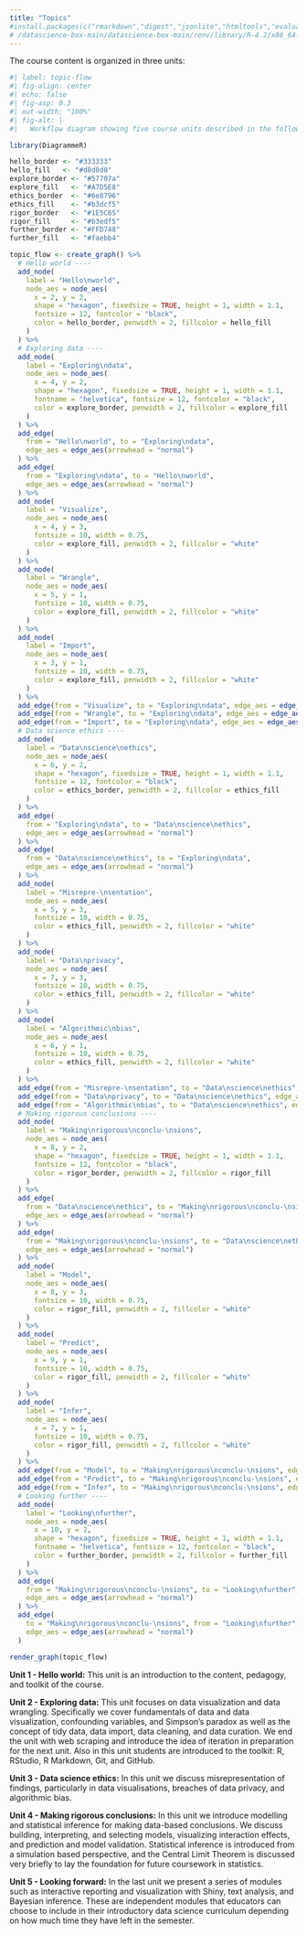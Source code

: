 ```yaml
---
title: "Topics"
#install.packages(c("rmarkdown","digest","jsonlite","htmltools","evaluate","RColorBrewer","visNetwork","fastmap","knitr","xfun","htmlwidgets","yaml","DiagrammeR","magrittr","stringr","stringi","lifecycle","vctrs","dplyr","R6","generics","pillar","cli","fansi","utf8","tibble","pkgconfig","tidyselect","purrr","withr","tidyr","rstudioapi","ellipsis"),
# /datascience-box-main/datascience-box-main/renv/library/R-4.2/x86_64-w64-mingw32")
---
```


The course content is organized in three units:

```r
#| label: topic-flow
#| fig-align: center
#| echo: false
#| fig-asp: 0.3
#| out-width: "100%"
#| fig-alt: |
#|   Workflow diagram showing five course units described in the following text.

library(DiagrammeR)

hello_border <- "#333333"
hello_fill   <- "#d8d8d8"
explore_border <- "#57707a"
explore_fill   <- "#A7D5E8"
ethics_border  <- "#6e8796"
ethics_fill    <- "#b3dcf5"
rigor_border   <- "#1E5C65"
rigor_fill     <- "#b3edf5"
further_border <- "#FFD748"
further_fill   <- "#faebb4"

topic_flow <- create_graph() %>%
  # Hello world ----
  add_node(
    label = "Hello\nworld",
    node_aes = node_aes(
      x = 2, y = 2,
      shape = "hexagon", fixedsize = TRUE, height = 1, width = 1.1,
      fontsize = 12, fontcolor = "black",
      color = hello_border, penwidth = 2, fillcolor = hello_fill
    )
  ) %>%
  # Exploring data ----
  add_node(
    label = "Exploring\ndata",
    node_aes = node_aes(
      x = 4, y = 2,
      shape = "hexagon", fixedsize = TRUE, height = 1, width = 1.1,
      fontname = "helvetica", fontsize = 12, fontcolor = "black",
      color = explore_border, penwidth = 2, fillcolor = explore_fill
    )
  ) %>%
  add_edge(
    from = "Hello\nworld", to = "Exploring\ndata",
    edge_aes = edge_aes(arrowhead = "normal")
  ) %>%
  add_edge(
    from = "Exploring\ndata", to = "Hello\nworld",
    edge_aes = edge_aes(arrowhead = "normal")
  ) %>%
  add_node(
    label = "Visualize",
    node_aes = node_aes(
      x = 4, y = 3,
      fontsize = 10, width = 0.75,
      color = explore_fill, penwidth = 2, fillcolor = "white"
    )
  ) %>%
  add_node(
    label = "Wrangle",
    node_aes = node_aes(
      x = 5, y = 1,
      fontsize = 10, width = 0.75,
      color = explore_fill, penwidth = 2, fillcolor = "white"
    )
  ) %>%
  add_node(
    label = "Import",
    node_aes = node_aes(
      x = 3, y = 1,
      fontsize = 10, width = 0.75,
      color = explore_fill, penwidth = 2, fillcolor = "white"
    )
  ) %>%
  add_edge(from = "Visualize", to = "Exploring\ndata", edge_aes = edge_aes(arrowhead = "none")) %>%
  add_edge(from = "Wrangle", to = "Exploring\ndata", edge_aes = edge_aes(arrowhead = "none")) %>%
  add_edge(from = "Import", to = "Exploring\ndata", edge_aes = edge_aes(arrowhead = "none")) %>%
  # Data science ethics ----
  add_node(
    label = "Data\nscience\nethics",
    node_aes = node_aes(
      x = 6, y = 2,
      shape = "hexagon", fixedsize = TRUE, height = 1, width = 1.1,
      fontsize = 12, fontcolor = "black",
      color = ethics_border, penwidth = 2, fillcolor = ethics_fill
    )
  ) %>%
  add_edge(
    from = "Exploring\ndata", to = "Data\nscience\nethics",
    edge_aes = edge_aes(arrowhead = "normal")
  ) %>%
  add_edge(
    from = "Data\nscience\nethics", to = "Exploring\ndata",
    edge_aes = edge_aes(arrowhead = "normal")
  ) %>%
  add_node(
    label = "Misrepre-\nsentation",
    node_aes = node_aes(
      x = 5, y = 3,
      fontsize = 10, width = 0.75,
      color = ethics_fill, penwidth = 2, fillcolor = "white"
    )
  ) %>%
  add_node(
    label = "Data\nprivacy",
    node_aes = node_aes(
      x = 7, y = 3,
      fontsize = 10, width = 0.75,
      color = ethics_fill, penwidth = 2, fillcolor = "white"
    )
  ) %>%
  add_node(
    label = "Algorithmic\nbias",
    node_aes = node_aes(
      x = 6, y = 1,
      fontsize = 10, width = 0.75,
      color = ethics_fill, penwidth = 2, fillcolor = "white"
    )
  ) %>%
  add_edge(from = "Misrepre-\nsentation", to = "Data\nscience\nethics", edge_aes = edge_aes(arrowhead = "none")) %>%
  add_edge(from = "Data\nprivacy", to = "Data\nscience\nethics", edge_aes = edge_aes(arrowhead = "none")) %>%
  add_edge(from = "Algorithmic\nbias", to = "Data\nscience\nethics", edge_aes = edge_aes(arrowhead = "none")) %>%
  # Making rigorous conclusions ----
  add_node(
    label = "Making\nrigorous\nconclu-\nsions",
    node_aes = node_aes(
      x = 8, y = 2,
      shape = "hexagon", fixedsize = TRUE, height = 1, width = 1.1,
      fontsize = 12, fontcolor = "black",
      color = rigor_border, penwidth = 2, fillcolor = rigor_fill
    )
  ) %>%
  add_edge(
    from = "Data\nscience\nethics", to = "Making\nrigorous\nconclu-\nsions",
    edge_aes = edge_aes(arrowhead = "normal")
  ) %>%
  add_edge(
    from = "Making\nrigorous\nconclu-\nsions", to = "Data\nscience\nethics",
    edge_aes = edge_aes(arrowhead = "normal")
  ) %>%
  add_node(
    label = "Model",
    node_aes = node_aes(
      x = 8, y = 3,
      fontsize = 10, width = 0.75,
      color = rigor_fill, penwidth = 2, fillcolor = "white"
    )
  ) %>%
  add_node(
    label = "Predict",
    node_aes = node_aes(
      x = 9, y = 1,
      fontsize = 10, width = 0.75,
      color = rigor_fill, penwidth = 2, fillcolor = "white"
    )
  ) %>%
  add_node(
    label = "Infer",
    node_aes = node_aes(
      x = 7, y = 1,
      fontsize = 10, width = 0.75,
      color = rigor_fill, penwidth = 2, fillcolor = "white"
    )
  ) %>%
  add_edge(from = "Model", to = "Making\nrigorous\nconclu-\nsions", edge_aes = edge_aes(arrowhead = "none")) %>%
  add_edge(from = "Predict", to = "Making\nrigorous\nconclu-\nsions", edge_aes = edge_aes(arrowhead = "none")) %>%
  add_edge(from = "Infer", to = "Making\nrigorous\nconclu-\nsions", edge_aes = edge_aes(arrowhead = "none")) %>%
  # Looking further ----
  add_node(
    label = "Looking\nfurther",
    node_aes = node_aes(
      x = 10, y = 2,
      shape = "hexagon", fixedsize = TRUE, height = 1, width = 1.1,
      fontname = "helvetica", fontsize = 12, fontcolor = "black",
      color = further_border, penwidth = 2, fillcolor = further_fill
    )
  ) %>%
  add_edge(
    from = "Making\nrigorous\nconclu-\nsions", to = "Looking\nfurther",
    edge_aes = edge_aes(arrowhead = "normal")
  ) %>%
  add_edge(
    to = "Making\nrigorous\nconclu-\nsions", from = "Looking\nfurther",
    edge_aes = edge_aes(arrowhead = "normal")
  )

render_graph(topic_flow)
```

**Unit 1 - Hello world:** This unit is an introduction to the content, pedagogy, and toolkit of the course.

**Unit 2 - Exploring data:** This unit focuses on data visualization and data wrangling.
Specifically we cover fundamentals of data and data visualization, confounding variables, and Simpson's paradox as well as the concept of tidy data, data import, data cleaning, and data curation.
We end the unit with web scraping and introduce the idea of iteration in preparation for the next unit.
Also in this unit students are introduced to the toolkit: R, RStudio, R Markdown, Git, and GitHub.

**Unit 3 - Data science ethics:** In this unit we discuss misrepresentation of findings, particularly in data visualisations, breaches of data privacy, and algorithmic bias.

**Unit 4 - Making rigorous conclusions:** In this unit we introduce modelling and statistical inference for making data-based conclusions.
We discuss building, interpreting, and selecting models, visualizing interaction effects, and prediction and model validation.
Statistical inference is introduced from a simulation based perspective, and the Central Limit Theorem is discussed very briefly to lay the foundation for future coursework in statistics.

**Unit 5 - Looking forward:** In the last unit we present a series of modules such as interactive reporting and visualization with Shiny, text analysis, and Bayesian inference.
These are independent modules that educators can choose to include in their introductory data science curriculum depending on how much time they have left in the semester.
